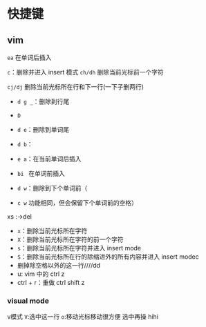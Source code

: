 
# 快捷键
## vim
`ea` 在单词后插入

`c`：删除并进入 insert 模式
`ch/dh` 删除当前光标前一个字符

`cj/dj` 删除当前光标所在行和下一行(一下子删两行)

- `d g _`：删除到行尾

- `D`
- `d e`：删除到单词尾
- `d b`：
- `e a`：在当前单词后插入
- `bi ` 在单词前插入
- `d w`：删除到下个单词前（
- `c w` 功能相同，但会保留下个单词前的空格）

xs :->del
- `x`：删除当前光标所在字符
- `X`：删除当前光标所在字符的前一个字符
- `s`：删除当前光标所在字符并进入 insert mode
- `S`：删除当前光标所在行的除缩进外的所有内容并进入 insert modec 
- 删掉除空格以外的这一行////dd
- u: vim 中的 ctrl z
- ctrl + r：重做 ctrl shift z

### visual mode
v模式 
`V`:选中这一行
`o`:移动光标移动很方便
选中再操
hihi